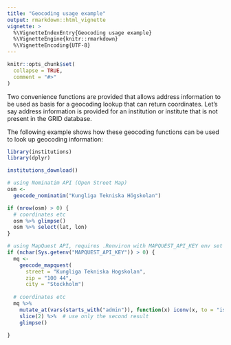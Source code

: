 ```yaml
---
title: "Geocoding usage example"
output: rmarkdown::html_vignette
vignette: >
  %\VignetteIndexEntry{Geocoding usage example}
  %\VignetteEngine{knitr::rmarkdown}
  %\VignetteEncoding{UTF-8}
---
```


```r
knitr::opts_chunk$set(
  collapse = TRUE,
  comment = "#>"
)
```

Two convenience functions are provided that allows address information to be used as basis for a geocoding lookup that can return coordinates. Let's say address information is provided for an institution or institute that is not present in the GRID database. 

The following example shows how these geocoding functions can be used to look up geocoding information:

```r
library(institutions)
library(dplyr)

institutions_download()

# using Nominatim API (Open Street Map)
osm <- 
  geocode_nominatim("Kungliga Tekniska Högskolan") 

if (nrow(osm) > 0) {
  # coordinates etc
  osm %>% glimpse()
  osm %>% select(lat, lon)
}

# using MapQuest API, requires .Renviron with MAPQUEST_API_KEY env set
if (nchar(Sys.getenv("MAPQUEST_API_KEY")) > 0) {
  mq <- 
    geocode_mapquest(
      street = "Kungliga Tekniska Hogskolan",
      zip = "100 44",
      city = "Stockholm") 
  
  # coordinates etc
  mq %>%
    mutate_at(vars(starts_with("admin")), function(x) iconv(x, to = "iso-8859-1")) %>%
    slice(2) %>%  # use only the second result
    glimpse()
  
}

```
